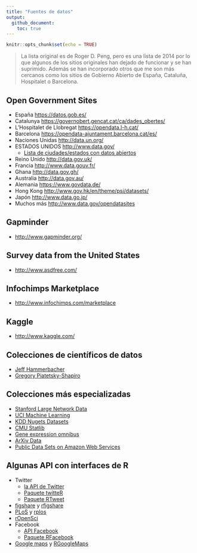 ```yaml
---
title: "Fuentes de datos"
output: 
  github_document:
    toc: true
---
```


```r
knitr::opts_chunk$set(echo = TRUE)
```

>La lista original es de Roger D. Peng, pero es una lista de 2014 por lo que algunos de los sitios originales han dejado de funcionar y se han suprimido. Además se han incorporado otros que me son más cercanos como los sitios de Gobierno Abierto de España, Cataluña, Hospitalet o Barcelona.

## Open Government Sites

* España [https://datos.gob.es/](https://datos.gob.es/)
* Catalunya [https://governobert.gencat.cat/ca/dades_obertes/](https://governobert.gencat.cat/ca/dades_obertes/)
* L'Hospitalet de Llobregat [https://opendata.l-h.cat/](https://opendata.l-h.cat/)
* Barcelona [https://opendata-ajuntament.barcelona.cat/es/](https://opendata-ajuntament.barcelona.cat/es/)
* Naciones Unidas [http://data.un.org/](http://data.un.org/)
* ESTADOS UNIDOS [http://www.data.gov/](http://www.data.gov/)
  * [Lista de ciudades/estados con datos abiertos](http://simplystatistics.org/2012/01/02/list-of-cities-states-with-open-data-help-me-find/)
* Reino Unido [http://data.gov.uk/](http://data.gov.uk/)
* Francia [http://www.data.gouv.fr/](http://www.data.gouv.fr/)
* Ghana [http://data.gov.gh/](http://data.gov.gh/)
* Australia [http://data.gov.au/](http://data.gov.au/)
* Alemania [https://www.govdata.de/](https://www.govdata.de/) 
* Hong Kong [http://www.gov.hk/en/theme/psi/datasets/](http://www.gov.hk/en/theme/psi/datasets/)
* Japón [http://www.data.go.jp/](https://www.data.go.jp/?lang=en)
* Muchos más [http://www.data.gov/opendatasites](http://www.data.gov/opendatasites)

## Gapminder

* [http://www.gapminder.org/](http://www.gapminder.org/)

## Survey data from the United States

* [http://www.asdfree.com/](http://www.asdfree.com/)

## Infochimps Marketplace

* [http://www.infochimps.com/marketplace](http://www.infochimps.com/marketplace)

## Kaggle

* [http://www.kaggle.com/](http://www.kaggle.com/)

## Colecciones de científicos de datos

* [Jeff Hammerbacher](http://www.quora.com/Jeff-Hammerbacher/Introduction-to-Data-Science-Data-Sets)
* [Gregory Piatetsky-Shapiro](http://www.kdnuggets.com/gps.html)

## Colecciones más especializadas

* [Stanford Large Network Data](http://snap.stanford.edu/data/)
* [UCI Machine Learning](http://archive.ics.uci.edu/ml/)
* [KDD Nugets Datasets](http://www.kdnuggets.com/datasets/index.html)
* [CMU Statlib](http://lib.stat.cmu.edu/datasets/)
* [Gene expression omnibus](http://www.ncbi.nlm.nih.gov/geo/)
* [ArXiv Data](http://arxiv.org/help/bulk_data)
* [Public Data Sets on Amazon Web Services](http://aws.amazon.com/publicdatasets/)

## Algunas API con interfaces de R

* Twitter
  * [la API de Twitter](https://dev.twitter.com/) 
  * [Paquete twitteR](http://cran.r-project.org/web/packages/twitteR/index.html)
  * [Paquete RTweet](https://cran.r-project.org/web/packages/rtweet/rtweet.pdf)
* [figshare](http://api.figshare.com/docs/intro.html) y [rfigshare](http://cran.r-project.org/web/packages/rfigshare/index.html)
* [PLoS](http://api.plos.org/) y [rplos](http://cran.r-project.org/web/packages/rplos/rplos.pdf)
* [rOpenSci](http://ropensci.org/packages/index.html)
* Facebook
  * [API Facebook](https://developers.facebook.com/)
  * [Paquete RFacebook](http://cran.r-project.org/web/packages/Rfacebook/)
* [Google maps](https://developers.google.com/maps/) y [RGoogleMaps](http://cran.r-project.org/web/packages/RgoogleMaps/index.html)